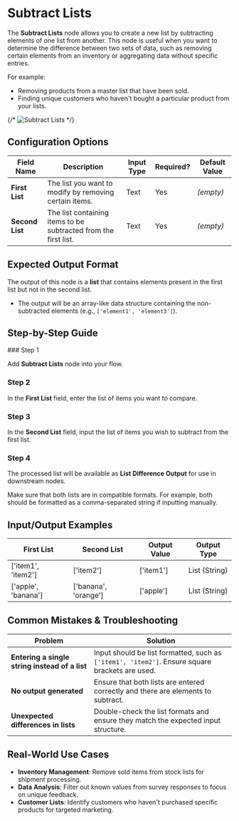 
# Subtract Lists

The **Subtract Lists** node allows you to create a new list by subtracting elements of one list from another. This node is useful when you want to determine the difference between two sets of data, such as removing certain elements from an inventory or aggregating data without specific entries.

For example:

- Removing products from a master list that have been sold.
- Finding unique customers who haven't bought a particular product from your lists.

{/* ![Subtract Lists](./subtract-lists.png) */}

## Configuration Options

| Field Name      | Description                                                     | Input Type | Required? | Default Value |
| --------------- | --------------------------------------------------------------- | ---------- | --------- | ------------- |
| **First List**  | The list you want to modify by removing certain items.          | Text       | Yes       | _(empty)_     |
| **Second List** | The list containing items to be subtracted from the first list. | Text       | Yes       | _(empty)_     |

## Expected Output Format

The output of this node is a **list** that contains elements present in the first list but not in the second list.

- The output will be an array-like data structure containing the non-subtracted elements (e.g., `['element1', 'element3']`).

## Step-by-Step Guide

<Steps>
### Step 1

Add **Subtract Lists** node into your flow.

### Step 2

In the **First List** field, enter the list of items you want to compare.

### Step 3

In the **Second List** field, input the list of items you wish to subtract from the first list.

### Step 4

The processed list will be available as **List Difference Output** for use in downstream nodes.

</Steps>

<Callout type="info" title="Note">
  Make sure that both lists are in compatible formats. For example, both should
  be formatted as a comma-separated string if inputting manually.
</Callout>

## Input/Output Examples

| First List          | Second List          | Output Value | Output Type   |
| ------------------- | -------------------- | ------------ | ------------- |
| ['item1', 'item2']  | ['item2']            | ['item1']    | List (String) |
| ['apple', 'banana'] | ['banana', 'orange'] | ['apple']    | List (String) |

## Common Mistakes & Troubleshooting

| Problem                                        | Solution                                                                                       |
| ---------------------------------------------- | ---------------------------------------------------------------------------------------------- |
| **Entering a single string instead of a list** | Input should be list formatted, such as `['item1', 'item2']`. Ensure square brackets are used. |
| **No output generated**                        | Ensure that both lists are entered correctly and there are elements to subtract.               |
| **Unexpected differences in lists**            | Double-check the list formats and ensure they match the expected input structure.              |

## Real-World Use Cases

- **Inventory Management**: Remove sold items from stock lists for shipment processing.
- **Data Analysis**: Filter out known values from survey responses to focus on unique feedback.
- **Customer Lists**: Identify customers who haven't purchased specific products for targeted marketing.
